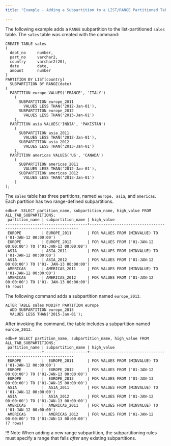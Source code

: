 ```yaml
---
title: "Example - Adding a Subpartition to a LIST/RANGE Partitioned Table"

---
```


<div id="example_adding_a_subpartition_to_a_list_range_partitioned_table" class="registered_link"></div>

The following example adds a `RANGE` subpartition to the list-partitioned `sales` table. The `sales` table was created with the command:

```text
CREATE TABLE sales
(
  dept_no     number,
  part_no     varchar2,
  country     varchar2(20),
  date        date,
  amount      number
)
PARTITION BY LIST(country)
  SUBPARTITION BY RANGE(date)
(
  PARTITION europe VALUES('FRANCE', 'ITALY')
    (
      SUBPARTITION europe_2011
        VALUES LESS THAN('2012-Jan-01'),
      SUBPARTITION europe_2012
        VALUES LESS THAN('2013-Jan-01')
    ),
  PARTITION asia VALUES('INDIA', 'PAKISTAN')
    (
      SUBPARTITION asia_2011
        VALUES LESS THAN('2012-Jan-01'),
      SUBPARTITION asia_2012
        VALUES LESS THAN('2013-Jan-01')
    ),
  PARTITION americas VALUES('US', 'CANADA')
    (
      SUBPARTITION americas_2011
        VALUES LESS THAN('2012-Jan-01'),
      SUBPARTITION americas_2012
        VALUES LESS THAN('2013-Jan-01')
    )
);
```

The `sales` table has three partitions, named `europe, asia`, and `americas`. Each partition has two range-defined subpartitions.

```text
edb=#  SELECT partition_name, subpartition_name, high_value FROM ALL_TAB_SUBPARTITIONS;
 partition_name | subpartition_name | high_value
----------------+-------------------+-----------------------------------------------------------------
 EUROPE         | EUROPE_2011       | FOR VALUES FROM (MINVALUE) TO ('01-JAN-12 00:00:00')
 EUROPE         | EUROPE_2012       | FOR VALUES FROM ('01-JAN-12 00:00:00') TO ('01-JAN-13 00:00:00')
 ASIA           | ASIA_2011         | FOR VALUES FROM (MINVALUE) TO ('01-JAN-12 00:00:00')
 ASIA           | ASIA_2012         | FOR VALUES FROM ('01-JAN-12 00:00:00') TO ('01- JAN-13 00:00:00')
 AMERICAS       | AMERICAS_2011     | FOR VALUES FROM (MINVALUE) TO ('01-JAN-12 00:00:00')
 AMERICAS       | AMERICAS_2012     | FOR VALUES FROM ('01-JAN-12 00:00:00') TO ('01- JAN-13 00:00:00')
(6 rows)
```

The following command adds a subpartition named `europe_2013`.

```text
ALTER TABLE sales MODIFY PARTITION europe
  ADD SUBPARTITION europe_2013
  VALUES LESS THAN('2015-Jan-01');
```

After invoking the command, the table includes a subpartition named `europe_2013`.

```text
edb=# SELECT partition_name, subpartition_name, high_value FROM ALL_TAB_SUBPARTITIONS;
 partition_name | subpartition_name | high_value 
----------------+-------------------+---------------------------------------------------------------
 EUROPE         |  EUROPE_2011      | FOR VALUES FROM (MINVALUE) TO ('01-JAN-12 00:00:00')
 EUROPE         |  EUROPE_2012      | FOR VALUES FROM ('01-JAN-12 00:00:00') TO ('01-JAN-13 00:00:00')
 EUROPE         |  EUROPE_2013      | FOR VALUES FROM ('01-JAN-13 00:00:00') TO ('01-JAN-15 00:00:00')
 ASIA           |  ASIA_2011        | FOR VALUES FROM (MINVALUE) TO ('01-JAN-12 00:00:00')
 ASIA           |  ASIA_2012        | FOR VALUES FROM ('01-JAN-12 00:00:00') TO ('01-JAN-13 00:00:00')
 AMERICAS       |  AMERICAS_2011    | FOR VALUES FROM (MINVALUE) TO ('01-JAN-12 00:00:00')
 AMERICAS       |  AMERICAS_2012    | FOR VALUES FROM ('01-JAN-12 00:00:00') TO ('01-JAN-13 00:00:00')
(7 rows)
```

!!! Note
    When adding a new range subpartition, the subpartitioning rules must specify a range that falls *after* any existing subpartitions.
